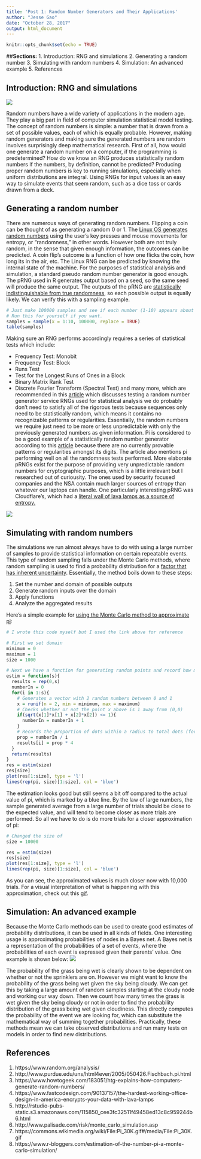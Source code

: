 ```yaml
---
title: 'Post 1: Random Number Generators and Their Applications'
author: "Jesse Gao"
date: "October 28, 2017"
output: html_document
---
```


```r
knitr::opts_chunk$set(echo = TRUE)
```

##__Sections:__
1. Introduction: RNG and simulations
2. Generating a random number
3. Simulating with random numbers
4. Simulation: An advanced example
5. References

## Introduction: RNG and simulations

![](http://ardiri.com/blog/entries/20140901/random-dilbert.jpg)

Random numbers have a wide variety of applications in the modern age. They play a big part in field of computer simulation statistical model testing. The concept of random numbers is simple: a number that is drawn from a set of possible values, each of which is equally probable. However, making random generators and making sure the generated numbers are random involves surprisingly deep mathematical research. First of all, how would one generate a random number on a computer, if the programming is predetermined? How do we know an RNG produces statistically random numbers if the numbers, by definition, cannot be predicted? Producing proper random numbers is key to running simulations, especially when uniform distributions are integral. Using RNGs for input values is an easy way to simulate events that seem random, such as a dice toss or cards drawn from a deck.

## Generating a random number

There are numerous ways of generating random numbers. Flipping a coin can be thought of as generating a random 0 or 1. The [Linux OS generates random numbers](https://www.howtogeek.com/183051/htg-explains-how-computers-generate-random-numbers/) using the user's key presses and mouse movements for entropy, or "randomness," in other words. However both are not truly random, in the sense that given enough information, the outcomes can be predicted. A coin flip's outcome is a function of how one flicks the coin, how long its in the air, etc. The Linux RNG can be predicted by knowing the internal state of the machine. For the purposes of statistical analysis and simulation, a standard pseudo random number generator is good enough. The pRNG used in R generates output based on a seed, so the same seed will produce the same output. The outputs of the pRNG are [statistically indistinguishable from true randomness](http://rstudio-pubs-static.s3.amazonaws.com/115850_cee3fc32511f49458ed13c8c959244b6.html), so each possible output is equally likely. We can verify this with a sampling example.

```r
# Just make 100000 samples and see if each number (1-10) appears about the same amount of times.
# Run this for yourself if you want.
samples = sample(x = 1:10, 100000, replace = TRUE)
table(samples)
```

Making sure an RNG performs accordingly requires a series of statistical tests which include:

- Frequency Test: Monobit
- Frequency Test: Block
+ Runs Test
+ Test for the Longest Runs of Ones in a Block
+ Binary Matrix Rank Test
+ Discrete Fourier Transform (Spectral Test)
and many more, which are recommended in this [article](https://www.random.org/analysis/) which discusses testing a random number generator service
RNGs used for statistical analysis we do probably don't need to satisfy all of the  rigorous tests because sequences only need to be statistically random, which means it contains no recognizable patterns or regularities. Essentially, the random numbers we require just need to be more or less unpredictable with only the previously generated numbers as given information. Pi is considered to be a good example of a statistically random number generator according to this [article](http://www.purdue.edu/uns/html4ever/2005/050426.Fischbach.pi.html) because there are no currently provable patterns or regularities amongst its digits. The article also mentions pi performing well on all the randomness tests performed. More elaborate pRNGs exist for the purpose of providing very unpredictable random numbers for cryptographic purposes, which is a little irrelevant but I researched out of curiousity. The ones used by security focused companies and the NSA contain much larger sources of entropy than whatever our laptops can handle. One particularly interesting pRNG was Cloudflare's, which had a [literal wall of lava lamps as a source of entropy.](https://www.fastcodesign.com/90137157/the-hardest-working-office-design-in-america-encrypts-your-data-with-lava-lamps) 

![](http://i.imgur.com/VZOUidy.jpg)

## Simulating with random numbers

The simulations we run almost always have to do with using a large number of samples to provide statistical information on certain repeatable events. This type of random sampling falls under the Monte Carlo methods, where random sampling is used to find a probability distribution for a [factor that has inherent uncertainty](http://www.palisade.com/risk/monte_carlo_simulation.asp). Essentially, the method boils down to these steps:

1. Set the number and domain of possible outputs 
2. Generate random inputs over the domain
3. Apply functions
4. Analyze the aggregated results

Here's a simple example for [using the Monte Carlo method to approximate pi](https://www.r-bloggers.com/estimation-of-the-number-pi-a-monte-carlo-simulation/): 

```r
# I wrote this code myself but I used the link above for reference

# First we set domain
minimum = 0
maximum = 1
size = 1000

# Next we have a function for generating random points and record how many points are within a certain radius
estim = function(s){
  results = rep(0,s)
  numberIn = 0
  for(i in 1:s){
    # Generates a vector with 2 random numbers between 0 and 1
    x = runif(n = 2, min = minimum, max = maximum)
    # Checks whether or not the point x above is 1 away from (0,0)
    if(sqrt(x[1]*x[1] + x[2]*x[2]) <= 1){
      numberIn = numberIn + 1
    }
    # Records the proportion of dots within a radius to total dots (for the plot)
    prop = numberIn / i
    results[i] = prop * 4
  }
  return(results)
}
res = estim(size)
res[size]
plot(res[1:size], type = 'l')
lines(rep(pi, size)[1:size], col = 'blue')
```

The estimation looks good but still seems a bit off compared to the actual value of pi, which is marked by a blue line. By the law of large numbers, the sample generated average from a large number of trials should be close to the expected value, and will tend to become closer as more trials are performed. So all we have to do is do more trials for a closer approximation of pi:

```r
# Changed the size of 
size = 10000

res = estim(size)
res[size]
plot(res[1:size], type = 'l')
lines(rep(pi, size)[1:size], col = 'blue')
```

As you can see, the approximated values is much closer now with 10,000 trials. For a visual interpretation of what is happening with this approximation, check out this [gif](https://upload.wikimedia.org/wikipedia/commons/8/84/Pi_30K.gif).

## Simulation: An advanced example

Because the Monte Carlo methods can be used to create good estimates of probability distributions, it can be used in all kinds of fields. One interesting usage is approximating probabilities of nodes in a Bayes net. A Bayes net is a representation of the probabilities of a set of events, where the probabilities of each event is expressed given their parents' value. One example is shown below: ![](http://www.robots.ox.ac.uk/~fwood/anglican/examples/bayes_net/bayes_net.png)

The probability of the grass being wet is clearly shown to be dependent on whether or not the sprinklers are on. However we might want to know the probability of the grass being wet given the sky being cloudy. We can get this by taking a large amount of random samples starting at the cloudy node and working our way down. Then we count how many times the grass is wet given the sky being cloudy or not in order to find the probability distribution of the grass being wet given cloudiness. This directly computes the probability of the event we are looking for, which can substitute  the mathematical way of summing together probabilities. Practically, these methods mean we can take observed distributions and run many tests on models in order to find new distributions. 

## References

1. https://www.random.org/analysis/
2. http://www.purdue.edu/uns/html4ever/2005/050426.Fischbach.pi.html
3. https://www.howtogeek.com/183051/htg-explains-how-computers-generate-random-numbers/
4. https://www.fastcodesign.com/90137157/the-hardest-working-office-design-in-america-encrypts-your-data-with-lava-lamps
5. http://rstudio-pubs-static.s3.amazonaws.com/115850_cee3fc32511f49458ed13c8c959244b6.html
6. http://www.palisade.com/risk/monte_carlo_simulation.asp
7. https://commons.wikimedia.org/wiki/File:Pi_30K.gif#/media/File:Pi_30K.gif
8. https://www.r-bloggers.com/estimation-of-the-number-pi-a-monte-carlo-simulation/

